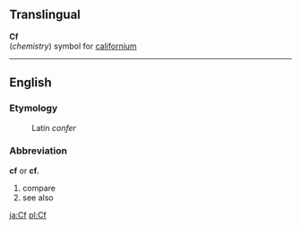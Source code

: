 ==Translingual==

'''Cf'''<br>(''chemistry'') symbol for [[californium]]

----
==English==
===Etymology===
:Latin ''confer''

===Abbreviation===
'''cf''' or '''cf.'''

#compare
#see also

[[ja:Cf]]
[[pl:Cf]]